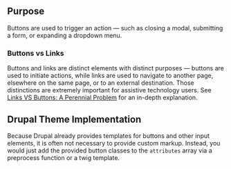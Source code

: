 ## Purpose

Buttons are used to trigger an action — such as closing a modal, submitting a form, or expanding a dropdown menu.

### Buttons vs Links

Buttons and links are distinct elements with distinct purposes — buttons are used to initiate actions, while links are used to navigate to another page, elsewhere on the same page, or to an external destination. Those distinctions are extremely important for assistive technology users. See [Links VS Buttons: A Perennial Problem](https://www.digitala11y.com/links-vs-buttons-a-perennial-problem/) for an in-depth explanation.

## Drupal Theme Implementation

Because Drupal already provides templates for buttons and other input elements, it is often not necessary to provide custom markup. Instead, you would just add the provided button classes to the `attributes` array via a preprocess function or a twig template.

